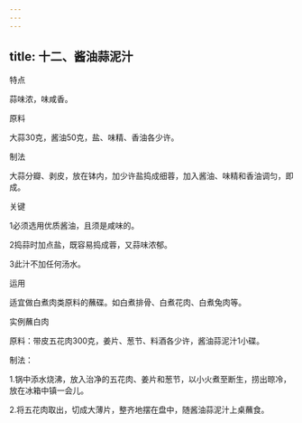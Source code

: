 ```yaml
---
---
---
```

title: 十二、酱油蒜泥汁
---






特点

蒜味浓，味咸香。

原料

大蒜30克，酱油50克，盐、味精、香油各少许。

制法

大蒜分瓣、剥皮，放在钵内，加少许盐捣成细蓉，加入酱油、味精和香油调匀，即成。



关键

1必须选用优质酱油，且须是咸味的。

2捣蒜时加点盐，既容易捣成蓉，又蒜味浓郁。

3此汁不加任何汤水。

运用

适宜做白煮肉类原料的蘸碟。如白煮排骨、白煮花肉、白煮兔肉等。

实例蘸白肉

原料：带皮五花肉300克，姜片、葱节、料酒各少许，酱油蒜泥汁1小碟。

制法：

1.锅中添水烧沸，放入治净的五花肉、姜片和葱节，以小火煮至断生，捞出晾冷，放在冰箱中镇一会儿。

2.将五花肉取出，切成大薄片，整齐地摆在盘中，随酱油蒜泥汁上桌蘸食。